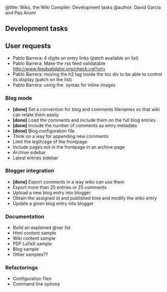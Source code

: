 ﻿@title: Wiko, the Wiki Compiler: Development tasks
@author: David Garcia and Pau Arumi

== Development tasks == 

== User requests ==

* Pablo Barrera: 4 digits on entry links (patch available on list)
* Pablo Barrera: Make the rss feed validatable  http://www.feedvalidator.org/check.cgi?url=
* Pablo Barrera: moving the h2 tag inside the toc div to be able to control its display (patch on the list)
* Pablo Barrera: using the [[Image: ]] syntax for inline images


=== Blog mode ===

* '''[done]''' Set a convention for blog and comments filenames so that wiki can relate them easily
* '''[done]''' Load the comments and include them on the full blog entries
* '''[done]''' Include the number of comments as entry metadata
* '''[done]''' Blog configuration file
* Think on a way for appending new comments
* Limit the legth/age of the frontpage
* Include pages not in the frontpage in an archive page
* Archive sidebar
* Latest entries sidebar

=== Blogger integration ===

* '''[done]''' Export comments in a way wiko can use them
* Export more than 25 entries or 25 comments
* Upload a new blog entry into blogger
* Obtain the assigned id and published time and modify the wiko entry
* Update a given blog entry into blogger

=== Documentation ===

* Build an explained @var list
* Html content sample
* Wiki content sample
* PDF LaTeX sample
* Blog sample
* Other samples??


=== Refactorings ===

* Configuration files
* Command line options






